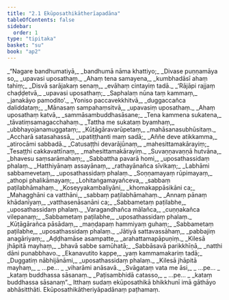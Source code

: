 ```yaml
---
title: "2.1 Ekūposathikātherīapadāna"
tableOfContents: false
sidebar:
  order: 1
type: "tipitaka"
basket: "su"
book: "ap2"
---
```



<DynamicBreadcrumb />

<Division number="1" book="ap2">

<Paragraph number="157" type="verses" book="ap2">
_“Nagare bandhumatiyā,_  
_bandhumā nāma khattiyo;_  
_Divase puṇṇamāya so,_  
_upavasi uposathaṃ._  

</Paragraph>

</Division>
<Division number="2" book="ap2">

<Paragraph number="158" type="verses" book="ap2">
_Ahaṃ tena samayena,_  
_kumbhadāsī ahaṃ tahiṃ;_  
_Disvā sarājakaṃ senaṃ,_  
_evāhaṃ cintayiṃ tadā._  

</Paragraph>

</Division>
<Division number="3" book="ap2">

<Paragraph number="159" type="verses" book="ap2">
_‘Rājāpi rajjaṃ chaḍḍetvā,_  
_upavasi uposathaṃ;_  
_Saphalaṃ nūna taṃ kammaṃ,_  
_janakāyo pamodito’._  

</Paragraph>

</Division>
<Division number="4" book="ap2">

<Paragraph number="160" type="verses" book="ap2">
_Yoniso paccavekkhitvā,_  
_duggaccañca daliddataṃ;_  
_Mānasaṃ sampahaṃsitvā,_  
_upavasiṃ uposathaṃ._  

</Paragraph>

</Division>
<Division number="5" book="ap2">

<Paragraph number="161" type="verses" book="ap2">
_Ahaṃ uposathaṃ katvā,_  
_sammāsambuddhasāsane;_  
_Tena kammena sukatena,_  
_tāvatiṃsamagacchahaṃ._  

</Paragraph>

</Division>
<Division number="6" book="ap2">

<Paragraph number="162" type="verses" book="ap2">
_Tattha me sukataṃ byamhaṃ,_  
_ubbhayojanamuggataṃ;_  
_Kūṭāgāravarūpetaṃ,_  
_mahāsanasubhūsitaṃ._  

</Paragraph>

</Division>
<Division number="7" book="ap2">

<Paragraph number="163" type="verses" book="ap2">
_Accharā satasahassā,_  
_upatiṭṭhanti maṃ sadā;_  
_Aññe deve atikkamma,_  
_atirocāmi sabbadā._  

</Paragraph>

</Division>
<Division number="8" book="ap2">

<Paragraph number="164" type="verses" book="ap2">
_Catusaṭṭhi devarājūnaṃ,_  
_mahesittamakārayiṃ;_  
_Tesaṭṭhi cakkavattīnaṃ,_  
_mahesittamakārayiṃ._  

</Paragraph>

</Division>
<Division number="9" book="ap2">

<Paragraph number="165" type="verses" book="ap2">
_Suvaṇṇavaṇṇā hutvāna,_  
_bhavesu saṃsarāmahaṃ;_  
_Sabbattha pavarā homi,_  
_uposathassidaṃ phalaṃ._  

</Paragraph>

</Division>
<Division number="10" book="ap2">

<Paragraph number="166" type="verses" book="ap2">
_Hatthiyānaṃ assayānaṃ,_  
_rathayānañca sīvikaṃ;_  
_Labhāmi sabbamevetaṃ,_  
_uposathassidaṃ phalaṃ._  

</Paragraph>

</Division>
<Division number="11" book="ap2">

<Paragraph number="167" type="verses" book="ap2">
_Soṇṇamayaṃ rūpimayaṃ,_  
_athopi phalikāmayaṃ;_  
_Lohitaṅgamayañceva,_  
_sabbaṃ paṭilabhāmahaṃ._  

</Paragraph>

</Division>
<Division number="12" book="ap2">

<Paragraph number="168" type="verses" book="ap2">
_Koseyyakambaliyāni,_  
_khomakappāsikāni ca;_  
_Mahagghāni ca vatthāni,_  
_sabbaṃ paṭilabhāmahaṃ._  

</Paragraph>

</Division>
<Division number="13" book="ap2">

<Paragraph number="169" type="verses" book="ap2">
_Annaṃ pānaṃ khādanīyaṃ,_  
_vatthasenāsanāni ca;_  
_Sabbametaṃ paṭilabhe,_  
_uposathassidaṃ phalaṃ._  

</Paragraph>

</Division>
<Division number="14" book="ap2">

<Paragraph number="170" type="verses" book="ap2">
_Varagandhañca mālañca,_  
_cuṇṇakañca vilepanaṃ;_  
_Sabbametaṃ paṭilabhe,_  
_uposathassidaṃ phalaṃ._  

</Paragraph>

</Division>
<Division number="15" book="ap2">

<Paragraph number="171" type="verses" book="ap2">
_Kūṭāgārañca pāsādaṃ,_  
_maṇḍapaṃ hammiyaṃ guhaṃ;_  
_Sabbametaṃ paṭilabhe,_  
_uposathassidaṃ phalaṃ._  

</Paragraph>

</Division>
<Division number="16" book="ap2">

<Paragraph number="172" type="verses" book="ap2">
_Jātiyā sattavassāhaṃ,_  
_pabbajiṃ anagāriyaṃ;_  
_Aḍḍhamāse asampatte,_  
_arahattamapāpuṇiṃ._  

</Paragraph>

</Division>
<Division number="17" book="ap2">

<Paragraph number="173" type="verses" book="ap2">
_Kilesā jhāpitā mayhaṃ,_  
_bhavā sabbe samūhatā;_  
_Sabbāsavā parikkhīṇā,_  
_natthi dāni punabbhavo._  

</Paragraph>

</Division>
<Division number="18" book="ap2">

<Paragraph number="174" type="verses" book="ap2">
_Ekanavutito kappe,_  
_yaṃ kammamakariṃ tadā;_  
_Duggatiṃ nābhijānāmi,_  
_uposathassidaṃ phalaṃ._  

</Paragraph>

</Division>
<Division number="19" book="ap2">

<Paragraph number="175" type="verses" book="ap2">
_Kilesā jhāpitā mayhaṃ,_  
_ …pe… _  
_viharāmi anāsavā._  

</Paragraph>

</Division>
<Division number="20" book="ap2">

<Paragraph number="176" type="verses" book="ap2">
_Svāgataṃ vata me āsi,_  
_ …pe… _  
_kataṃ buddhassa sāsanaṃ._  

</Paragraph>

</Division>
<Division number="21" book="ap2">

<Paragraph number="177" type="verses" book="ap2">
_Paṭisambhidā catasso,_  
_ …pe… _  
_kataṃ buddhassa sāsanaṃ”._  

</Paragraph>

<Paragraph number="178" book="ap2">
Itthaṃ sudaṃ ekūposathikā bhikkhunī imā gāthāyo abhāsitthāti.

</Paragraph>
</Division>

<Paragraph number="179" type="center" book="ap2">
Ekūposathikātheriyāpadānaṃ paṭhamaṃ.
</Paragraph>